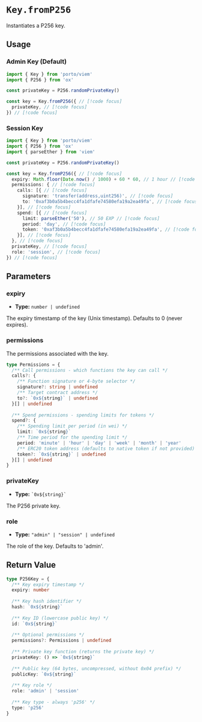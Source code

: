 # `Key.fromP256`

Instantiates a P256 key.

## Usage

### Admin Key (Default)

```ts twoslash
import { Key } from 'porto/viem'
import { P256 } from 'ox'

const privateKey = P256.randomPrivateKey()

const key = Key.fromP256({ // [!code focus]
  privateKey, // [!code focus]
}) // [!code focus]
```

### Session Key

```ts twoslash
import { Key } from 'porto/viem'
import { P256 } from 'ox'
import { parseEther } from 'viem'

const privateKey = P256.randomPrivateKey()

const key = Key.fromP256({ // [!code focus]
  expiry: Math.floor(Date.now() / 1000) + 60 * 60, // 1 hour // [!code focus]
  permissions: { // [!code focus]
    calls: [{ // [!code focus]
      signature: 'transfer(address,uint256)', // [!code focus]
      to: '0xaf3b0a5b4becc4fa1dfafe74580efa19a2ea49fa', // [!code focus]
    }], // [!code focus]
    spend: [{ // [!code focus]
      limit: parseEther('50'), // 50 EXP // [!code focus]
      period: 'day', // [!code focus]
      token: '0xaf3b0a5b4becc4fa1dfafe74580efa19a2ea49fa', // [!code focus]
    }], // [!code focus]
  }, // [!code focus]
  privateKey, // [!code focus]
  role: 'session', // [!code focus]
}) // [!code focus]
```

## Parameters

### expiry

- **Type:** `number | undefined`

The expiry timestamp of the key (Unix timestamp). Defaults to 0 (never expires).

### permissions

The permissions associated with the key.

```ts
type Permissions = {
  /** Call permissions - which functions the key can call */
  calls?: {
    /** Function signature or 4-byte selector */
    signature?: string | undefined
    /** Target contract address */
    to?: `0x${string}` | undefined
  }[] | undefined
  
  /** Spend permissions - spending limits for tokens */
  spend?: {
    /** Spending limit per period (in wei) */
    limit: `0x${string}`
    /** Time period for the spending limit */
    period: 'minute' | 'hour' | 'day' | 'week' | 'month' | 'year'
    /** ERC20 token address (defaults to native token if not provided) */
    token?: `0x${string}` | undefined
  }[] | undefined
}
```

### privateKey

- **Type:** `` `0x${string}` ``

The P256 private key.

### role

- **Type:** `"admin" | "session" | undefined`

The role of the key. Defaults to 'admin'.

## Return Value

```ts
type P256Key = {
  /** Key expiry timestamp */
  expiry: number
  
  /** Key hash identifier */
  hash: `0x${string}`
  
  /** Key ID (lowercase public key) */
  id: `0x${string}`
  
  /** Optional permissions */
  permissions?: Permissions | undefined
  
  /** Private key function (returns the private key) */
  privateKey: () => `0x${string}`
  
  /** Public key (64 bytes, uncompressed, without 0x04 prefix) */
  publicKey: `0x${string}`
  
  /** Key role */
  role: 'admin' | 'session'
  
  /** Key type - always 'p256' */
  type: 'p256'
}
```
